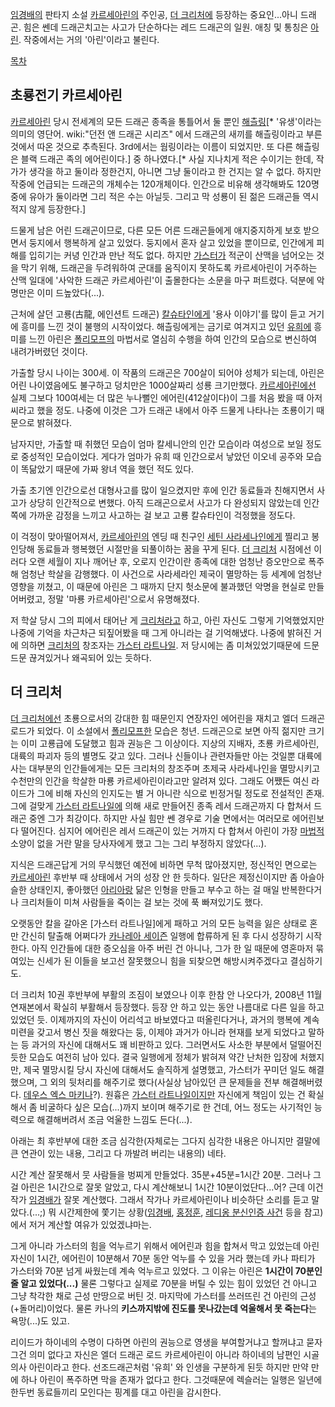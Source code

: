 [[임경배]]의 판타지 소설 [[카르세아린]]의 주인공, [[더 크리처]]에 등장하는 중요인...아니 드래곤.
힘은 쎈데 드래곤치고는 사고가 단순하다는 레드 드래곤의 일원. 애칭 및 통칭은 [[아린]]. 작중에서는 거의 '아린'이라고 불린다.

[[목차]]
== 초룡전기 카르세아린 ==
[[카르세아린]] 당시 전세계의 모든 드래곤 종족을 통틀어서 둘 뿐인 [[해츨링]][* '유생'이라는 의미의 영단어. wiki:"던전 앤 드래곤 시리즈" 에서 드래곤의 새끼를 해츨링이라고 부른 것에서 따온 것으로 추측된다. 3rd에서는 웜링이라는 이름이 되었지만. 또 다른 해츨링은 블랙 드래곤 족의 에어린이다.] 중 하나였다.[* 사실 지나치게 적은 수이기는 한데, 작가가 생각을 하고 둘이라 정한건지, 아니면 그냥 둘이라고 한 건지는 알 수 없다. 하지만 작중에 언급되는 드래곤의 개체수는 120개체이다. 인간으로 비유해 생각해봐도 120명 중에 유아가 둘이라면 그리 적은 수는 아닐듯. 그리고 막 성룡이 된 젊은 드래곤들 역시 적지 않게 등장한다.]

드물게 남은 어린 드래곤이므로, 다른 모든 어른 드래곤들에게 애지중지하게 보호 받으면서 둥지에서 행복하게 살고 있었다. 둥지에서 혼자 살고 있었을 뿐이므로, 인간에게 피해를 입히기는 커녕 인간과 만난 적도 없다. 하지만 [[가스터]]가 적군이 산맥을 넘어오는 것을 막기 위해, 드래곤을 두려워하여 군대를 움직이지 못하도록 카르세아린이 거주하는 산맥 일대에 '사악한 드래곤 카르세아린'이 출몰한다는 소문을 마구 퍼트렸다. 덕분에 악명만은 이미 드높았다(...). 

근처에 살던 고룡(古龍, 에인션트 드래곤) [[칼슈타인]]에게 '용사 이야기'를 많이 듣고 거기에 흥미를 느낀 것이 불행의 시작이었다. 해츨링에게는 금기로 여겨지고 있던 [[유희]]에 흥미를 느낀 아린은 [[폴리모프]]의 마법서로 열심히 수행을 하여 인간의 모습으로 변신하여 내려가버렸던 것이다.

가출할 당시 나이는 300세. 이 작품의 드래곤은 700살이 되어야 성체가 되는데, 아린은 어린 나이였음에도 불구하고 덩치만은 1000살짜리 성룡 크기만했다. [[카르세아린]]에선 실제 그보다 100여세는 더 많은 누나뻘인 에어린(412살이다)이 그를 처음 봤을 때 아저씨라고 했을 정도. 나중에 이것은 그가 드래곤 내에서 아주 드물게 나타나는 초룡이기 때문으로 밝혀졌다. 

남자지만, 가출할 때 취했던 모습이 엄마 칼세니안의 인간 모습이라 여성으로 보일 정도로 중성적인 모습이었다. 게다가 엄마가 유희 때 인간으로서 낳았던 이오네 공주와 모습이 똑닮았기 때문에 가짜 왕녀 역을 했던 적도 있다. 

가출 초기엔 인간으로선 대형사고를 많이 일으켰지만 후에 인간 동료들과 친해지면서 사고가 상당히 인간적으로 변했다. 아직 드래곤으로서 사고가 다 완성되지 않았는데 인간 쪽에 가까운 감정을 느끼고 사고하는 걸 보고 고룡 칼슈타인이 걱정했을 정도다. 

이 걱정이 맞아떨어져서, [[카르세아린]]의 엔딩 때 친구인 [[세틴 사라세나인]]에게 찔리고 봉인당해 동료들과 행복했던 시절만을 되풀이하는 꿈을 꾸게 된다. [[더 크리처]] 시점에선 이러다 오랜 세월이 지나 깨어난 후, 오로지 인간이란 종족에 대한 엄청난 증오만으로 폭주해 엄청난 학살을 감행했다. 이 사건으로 사라세라인 제국이 멸망하는 등 세계에 엄청난 영향을 끼쳤고, 이 때문에 아린은 그 때까지 단지 헛소문에 불과했던 악명을 현실로 만들어버렸고, 정말 '마룡 카르세아린'으로서 유명해졌다.

저 학살 당시 그의 피에서 태어난 게 [[크리처]]라고 하고, 아린 자신도 그렇게 기억했었지만 나중에 기억을 차근차근 되짚어봤을 때 그게 아니라는 걸 기억해냈다. 나중에 밝혀진 거에 의하면 [[크리처]]의 창조자는 [[가스터 라트나일]]. 저 당시에는 좀 미쳐있었기때문에 드문드문 끊겨있거나 왜곡되어 있는 듯하다.

== 더 크리처 ==
[[더 크리처]]에선 초룡으로서의 강대한 힘 때문인지 연장자인 에어린을 재치고 엘더 드래곤 로드가 되었다. 이 소설에서 [[폴리모프]]한 모습은 청년. 드래곤으로 보면 아직 젊지만 크기는 이미 고룡급에 도달했고 힘과 권능은 그 이상이다. 지상의 지배자, 초룡 카르세아린, 대륙의 파괴자 등의 별명도 갖고 있다.
그러나 신들이나 관련자들만 아는 것일뿐 대륙에 사는 대부분의 인간들에게는 모든 크리처의 창조주며 초제국 사라세나인을 멸망시키고 수천만의 인간을 학살한 마룡 카르세아린이라고만 알려져 있다. 그래도 어쨌든 여신 라이드가 그에 비해 자신의 인지도는 별 거 아니란 식으로 빈정거릴 정도로 전설적인 존재. 그에 걸맞게 [[가스터 라트나일]]에 의해 새로 만들어진 종족 레서 드래곤까지 다 합쳐서 드래곤 중엔 그가 최강이다.
하지만 사실 힘만 쎈 경우로 기술 면에서는 여러모로 에어린보다 떨어진다. 심지어 에어린은 레서 드래곤이 있는 거까지 다 합쳐서 아린이 가장 [[마법]]적 소양이 없을 거란 말을 당사자에게 했고 그는 그리 부정하지 않았다(...).

지식은 드래곤답게 거의 무식했던 예전에 비하면 무척 많아졌지만, 정신적인 면으로는 [[카르세아린]] 후반부 때 상태에서 거의 성장 안 한 듯하다. 일단은 제정신이지만 좀 아슬아슬한 상태인지, 좋아했던 [[아리아]]랑 닮은 인형을 만들고 부수고 하는 걸 매일 반복한다거나 크리처들이 미쳐 사람들을 죽이는 걸 보는 것에 푹 빠져있기도 했다.

오랫동안 칼을 갈아온 [가스터 라트나일]에게 패하고 거의 모든 능력을 잃은 상태로 혼만 간신히 탈출해 어쩌다가 [[카나레아 세이즌]] 일행에 합류하게 된 후 다시 성장하기 시작한다. 아직 인간들에 대한 증오심을 아주 버린 건 아니나, 그가 한 일 때문에 영혼마저 묶여있는 신세가 된 이들을 보고선 잘못했으니 힘을 되찾으면 해방시켜주겠다고 결심하기도. 

더 크리처 10권 후반부에 부활의 조짐이 보였으나 이후 한참 안 나오다가, 2008년 11월 연재본에서 확실히 부활해서 등장했다. 등장 안 하고 있는 동안 나름대로 다른 일을 하고 있었던 듯. 이제까지의 자신이 어리석고 바보였다고 떠올린다거나, 과거의 행복에 계속 미련을 갖고서 병신 짓을 해왔다는 둥, 이제야 과거가 아니라 현재를 보게 되었다고 말하는 등 과거의 자신에 대해서도 꽤 비판하고 있다. 그러면서도 사소한 부분에서 덜떨어진 듯한 모습도 여전히 남아 있다.
결국 일행에게 정체가 밝혀져 약간 난처한 입장에 처했지만, 제국 멸망시킬 당시 자신에 대해서도 솔직하게 설명했고, 가스터가 꾸미던 일도 해결했으며, 그 외의 뒷처리를 해주기로 했다(사실상 남아있던 큰 문제들을 전부 해결해버렸다. [[데우스 엑스 마키나]]?). 원흉은 [[가스터 라트나일]]이지만 자신에게 책임이 있는 건 확실해서 좀 비굴하다 싶은 모습(...)까지 보이며 해주기로 한 건데, 어느 정도는 사기적인 능력으로 해결해버려서 조금 억울한 느낌도 든다(...).

아래는 최 후반부에 대한 조금 심각한(자체로는 그다지 심각한 내용은 아니지만 결말에 큰 연관이 있는 내용, 그리고  다 까발려 버리는 내용의) 네타.

시간 계산 잘못해서 뭇 사람들을 벙찌게 만들었다. 35분+45분=1시간 20분. 그러나 그걸 아린은 1시간으로 잘못 알았고, 다시 계산해보니 1시간 10분이었단다...어?
근데 이건 작가 [[임경배]]가 잘못 계산했다. 그래서 작가나 카르세아린이나 비슷하단 소리를 듣고 말았다.(...;) 뭐 시간제한에 쫓기는 상황([[임경배]], [[홍정훈]], [[레디옹 분신인증 사건]] 등을 참고)에서 저거 계산할 여유가 있었겠냐마는.

그게 아니라 가스터의 힘을 억누르기 위해서 에어린과 힘을 합쳐서 막고 있었는데 아린 자신이 1시간, 에어린이 10분해서 70분 동안 억누를 수 있을 거라 했는데 카나 파티가 가스터와 70분 넘게 싸웠는데 계속 억누르고 있었다. 그 이유는 아린은 '''1시간이 70분인줄 알고 있었다(...)''' 물론 그렇다고 실제로 70분을 버틸 수 있는 힘이 있었던 건 아니고 그냥 착각한 채로 근성 만땅으로 버틴 것. 마지막에 가스터를 쓰러뜨린 건 아린의 근성(+돌머리)이었다. 물론 카나의 '''키스까지밖에 진도를 못나갔는데 억울해서 못 죽는다'''는 욕망(...)도 있고.

리이드가 하이네의 수명이 다하면 아린의 권능으로 영생을 부여할거냐고 할꺼냐고 묻자 그건 의미 없다고 자신은 엘더 드래곤 로드 카르세아린이 아니라 하이네의 남편인 시골의사 아린이라고 한다. 선조드래곤처럼 '유희' 와 인생을 구분하게 된듯
하지만 만약 만에 하나 아린이 폭주하면 막을 존재가 없다고 한다. 그것때문에 렉슬러는 일행은 일년에 한두번 동료들끼리 모인다는 핑계를 대고 아린을 감시한다.
